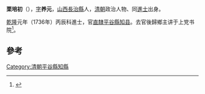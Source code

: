 '''栗培初'''（{{bd|?||?||}}），[[表字|字]]'''养元'''，[[山西|山西]][[長治縣|長治縣]]人，[[清朝|清朝]]政治人物、同[[進士|進士]]出身。

[[乾隆|乾隆]]元年（1736年）丙辰科進士，官[[直隸|直隸]][[平谷縣|平谷縣]][[知县|知县]]。去官後歸鄉主讲于上党书院<ref>{{cite news|title=长治县进士名录|url=http://www.dfz.changzhi.gov.cn/960rn.jsp?urltype=news.NewsContentUrl&wbnewsid=232149&wbtreeid=21514|accessdate=2013-08-11|newspaper=长治市情网|deadurl=yes|archiveurl=https://web.archive.org/web/20130819030251/http://www.dfz.changzhi.gov.cn/960rn.jsp?urltype=news.NewsContentUrl&wbnewsid=232149&wbtreeid=21514|archivedate=2013年8月19日|df=}}</ref>。

==參考==
{{Reflist}}
{{清朝人物小作品}}
{{乾隆元年丙辰科殿試金榜}}
{{DEFAULTSORT:Li栗}}
[[Category:清朝平谷縣知縣|Category:清朝平谷縣知縣]]
